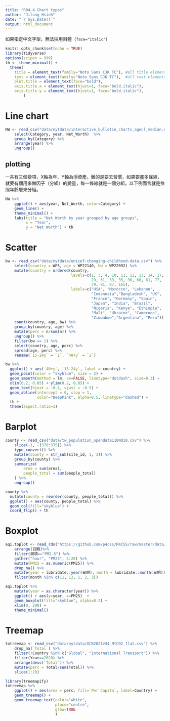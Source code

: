 ```yaml
---
title: "R04_4 Chart types"
author: "Jilung Hsieh"
date: "`r Sys.Date()`"
output: html_document
---
```


如果指定中文字型，無法採用斜體（`face="italic"`）
```r
knitr::opts_chunk$set(echo = TRUE)
library(tidyverse)
options(scipen = 999)
th <- theme_minimal() + 
  theme(
    title = element_text(family="Noto Sans CJK TC"), #all title elements
    text = element_text(family="Noto Sans CJK TC"),  #all text elements
    plot.title = element_text(face="bold"),
    axis.title.x = element_text(hjust=1, face="bold.italic"),
    axis.title.y = element_text(hjust=1, face="bold.italic"),
        )
```


# Line chart

```r
NW <- read_csv("data/nytdata/interactive_bulletin_charts_agecl_median.csv") %>%
    select(Category, year, Net_Worth)  %>%
    group_by(Category) %>%
    arrange(year) %>%
    ungroup()
```

## plotting
一共有三個變項，X軸為年、Y軸為淨資產。難的是要去習慣，如果要畫多條線，就要有個用來做因子（分組）的變量，每一條線就是一個分組。以下例而言就是依照年齡層來分組。

```r
NW %>%    
    ggplot() + aes(year, Net_Worth, color=Category) + 
    geom_line() + 
    theme_minimal() + 
    labs(title = "Net Worth by year grouped by age groups",
         x = "Year",
         y = "Net Worth") + th
```

# Scatter

```r
bw <- read_csv("data/nytdata/unicef-changing-childhood-data.csv") %>% 
    select(country = WP5, age = WP22140, bw = WP22092) %>%
    mutate(country = ordered(country, 
                             levels=c(1, 3, 4, 10, 11, 12, 13, 14, 17, 
                                      29, 31, 33, 35, 36, 60, 61, 77, 
                                      79, 81, 87, 165), 
                             labels=c("USA", "Morocco", "Lebanon",
                                      "Indonesia","Bangladesh", "UK", 
                                      "France", "Germany", "Spain", 
                                      "Japan", "India", "Brazil", 
                                      "Nigeria", "Kenya", "Ethiopia",
                                      "Mali", "Ukraine", "Cameroon", 
                                      "Zimbabwe","Argentina", "Peru"))) %>%
    count(country, age, bw) %>%
    group_by(country, age) %>%
    mutate(perc = n/sum(n)) %>% 
    ungroup() %>%
    filter(bw == 1) %>%
    select(country, age, perc) %>%
    spread(age, perc) %>%
    rename(`15-24y` = `1`, `40+y` = `2`)
```


```r
bw %>%
  ggplot() + aes(`40+y`, `15-24y`, label = country) + 
  geom_point(color = "skyblue", size = 2) + 
  geom_smooth(method = lm, se=FALSE, linetype="dotdash", size=0.3) + 
  xlim(0.2, 0.85) + ylim(0.2, 0.85) + 
  geom_text(hjust = -0.1, vjust = -0.5) + 
  geom_abline(intercept = 0, slop = 1, 
              color="DeepPink", alpha=0.5, linetype="dashed") + 
  th + 
  theme(aspect.ratio=1)
```

# Barplot
```r
county <- read_csv("data/tw_population_opendata110N010.csv") %>%
    slice(-1, -(370:375)) %>%
    type_convert() %>%
    mutate(county = str_sub(site_id, 1, 3)) %>%
    group_by(county) %>%
    summarize(
        area = sum(area), 
        people_total = sum(people_total)
    ) %>%
    ungroup()

county %>%
  mutate(county = reorder(county, people_total)) %>%
  ggplot() + aes(county, people_total) %>%
  geom_col(fill="skyblue") +
  coord_flip() + th
```

# Boxplot
```r
aqi.toplot <- read_rds("https://github.com/p4css/R4CSS/raw/master/data/AQI_Chaozhou.rds") %>%
    arrange(日期)%>%
    filter(測項=="PM2.5") %>%
    gather("hour", "PM25", 4:28) %>%
    mutate(PM25 = as.numeric(PM25)) %>%
    drop_na() %>%
    mutate(year = lubridate::year(日期), month = lubridate::month(日期)) %>%
    filter(month %in% c(11, 12, 1, 2, 3))

aqi.toplot %>%
    mutate(year = as.character(year)) %>%
    ggplot() + aes(y=year, x=PM25)  + 
    geom_boxplot(fill="skyblue", alpha=0.2) + 
    xlim(0, 200) + 
    theme_minimal()

```


# Treemap
```r
totreemap <- read_csv("data/nytdata/GCB2021v34_MtCO2_flat.csv") %>% 
    drop_na(`Total`) %>%
    filter(!Country %in% c("Global", "International Transport")) %>%
    filter(Year==2020) %>%
    arrange(desc(`Total`)) %>%
    mutate(perc = Total/sum(Total)) %>%
    slice(1:20)

library(treemapify)
totreemap %>%
    ggplot() + aes(area = perc, fill=`Per Capita`, label=Country) +
    geom_treemap() + 
    geom_treemap_text(color="white", 
                      place="centre", 
                      grow=TRUE
                      )
```

